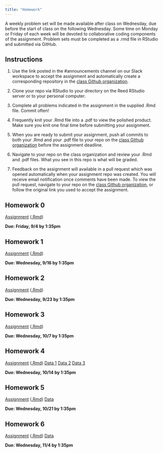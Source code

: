 ```yaml
---
title: "Homework"
---
```


A weekly problem set will be made available after class on Wednesday, due before the start of class on the following Wednesday. Some time on Monday or Friday of each week will be devoted to collaborative coding components of the assignment. Problem sets must be completed as a .rmd file in RStudio and submitted via GitHub. 


## Instructions

1. Use the link posted in the #announcements channel on our Slack workspace to accept the assignment and automatically create a corresponding repository in the [class Github organization](https://github.com/Reed-Stat-Learning-Fall-2020).

2. Clone your repo via RStudio to your directory on the Reed RStudio server or to your personal computer. 

3. Complete all problems indicated in the assignment in the supplied .Rmd file. Commit often!

4. Frequently knit your .Rmd file into a .pdf to view the polished product. Make sure you knit one final time before submitting your assignment.

5. When you are ready to submit your assignment, push all commits to both your .Rmd and your .pdf file to your repo on the [class Github organization](https://github.com/Reed-Stat-Learning-Fall-2020) before the assignment deadline. 

6. Navigate to your repo on the class organization and review your .Rmd and .pdf files. What you see in this repo is what will be graded.

7. Feedback on the assignment will available in a pull request which was opened automatically when your assignment repo was created. You will receive email notification once comments have been made. To view the pull request, navigate to your repo on the [class Github organization](https://github.com/Reed-Stat-Learning-Fall-2020), or follow the original link you used to accept the assignment.


## Homework 0

[Assignment](homework/hw_0.pdf) ([.Rmd](homework/hw_0.Rmd))

**Due: Friday, 9/4 by 1:35pm**

## Homework 1

[Assignment](homework/hw_1.pdf) ([.Rmd](homework/hw_1.Rmd))

**Due: Wednesday, 9/16 by 1:35pm**

## Homework 2

[Assignment](homework/hw_2.pdf) ([.Rmd](homework/hw_2.Rmd))

**Due: Wednesday, 9/23 by 1:35pm**

## Homework 3

[Assignment](homework/hw_3.pdf) ([.Rmd](homework/hw_3.Rmd))

**Due: Wednesday, 10/7 by 1:35pm**

## Homework 4

[Assignment](homework/hw_4.pdf) ([.Rmd](homework/hw_4.Rmd)) [Data 1](homework/data/wisc.csv) [Data 2]([Data](homework/data/wisc_trn.csv)) [Data 3]([Data](homework/data/wisc_tst.csv))

**Due: Wednesday, 10/14 by 1:35pm**


## Homework 5

[Assignment](homework/hw_5.pdf) ([.Rmd](homework/hw_5.Rmd)) [Data](homework/data/stocks.csv)

**Due: Wednesday, 10/21 by 1:35pm**

## Homework 6

[Assignment](homework/hw_6.pdf) ([.Rmd](homework/hw_6.Rmd)) [Data](homework/data/house.csv)

**Due: Wednesday, 11/4 by 1:35pm**